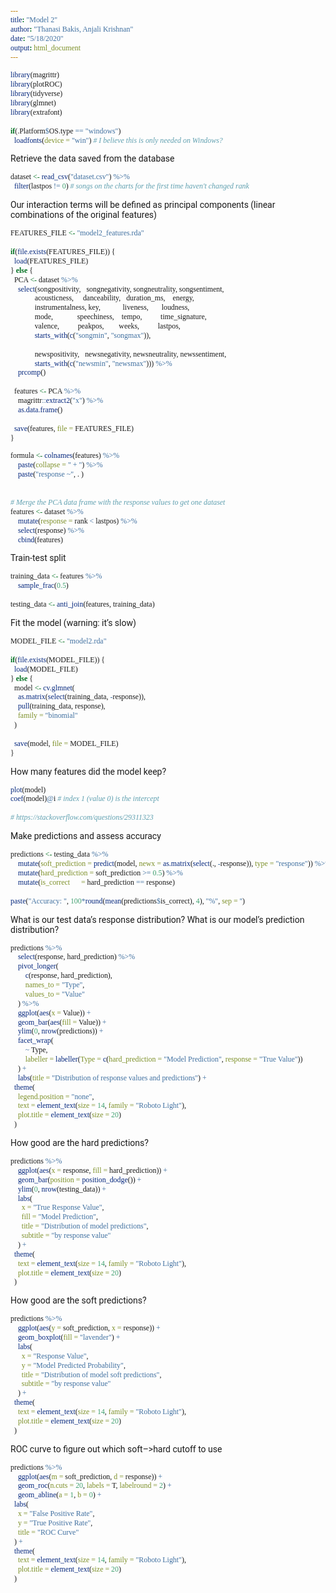 ```yaml
---
title: "Model 2"
author: "Thanasi Bakis, Anjali Krishnan"
date: "5/18/2020"
output: html_document
---
```


<style type="text/css">
  body {
    font-family: "Roboto";
  }
  code {
    font-family: "Fira Code Retina";
  }
</style>

```r
library(magrittr)
library(plotROC)
library(tidyverse)
library(glmnet)
library(extrafont)

if(.Platform$OS.type == "windows")
  loadfonts(device = "win") # I believe this is only needed on Windows?
```

Retrieve the data saved from the database

```r
dataset <- read_csv("dataset.csv") %>%
  filter(lastpos != 0) # songs on the charts for the first time haven't changed rank
```

Our interaction terms will be defined as principal components (linear combinations of the original features)

```r
FEATURES_FILE <- "model2_features.rda"

if(file.exists(FEATURES_FILE)) {
  load(FEATURES_FILE)
} else {
  PCA <- dataset %>%
  	select(songpositivity,   songnegativity, songneutrality, songsentiment,
  		     acousticness,     danceability,   duration_ms,    energy,
  		     instrumentalness, key,            liveness,       loudness,
  		     mode,             speechiness,    tempo,          time_signature,
  		     valence,          peakpos,        weeks,          lastpos,
  		     starts_with(c("songmin", "songmax")),
  
  		     newspositivity,   newsnegativity, newsneutrality, newssentiment,
  		     starts_with(c("newsmin", "newsmax"))) %>%
  	prcomp()
  
  features <- PCA %>%
  	magrittr::extract2("x") %>%
  	as.data.frame()
  
  save(features, file = FEATURES_FILE)
}
```

```r
formula <- colnames(features) %>%
	paste(collapse = " + ") %>%
	paste("response ~", . )


# Merge the PCA data frame with the response values to get one dataset
features <- dataset %>%
	mutate(response = rank < lastpos) %>%
	select(response) %>%
	cbind(features)
```

Train-test split

```r
training_data <- features %>%
	sample_frac(0.5)

testing_data <- anti_join(features, training_data)
```

Fit the model (warning: it's slow)

```r
MODEL_FILE <- "model2.rda"

if(file.exists(MODEL_FILE)) {
  load(MODEL_FILE)
} else {
  model <- cv.glmnet(
    as.matrix(select(training_data, -response)),
    pull(training_data, response),
    family = "binomial"
  )
  
  save(model, file = MODEL_FILE)
}
```

How many features did the model keep?

```r
plot(model)
coef(model)@i # index 1 (value 0) is the intercept

# https://stackoverflow.com/questions/29311323
```

Make predictions and assess accuracy

```r
predictions <- testing_data %>%
	mutate(soft_prediction = predict(model, newx = as.matrix(select(., -response)), type = "response")) %>%
	mutate(hard_prediction = soft_prediction >= 0.5) %>%
	mutate(is_correct      = hard_prediction == response)

paste("Accuracy: ", 100*round(mean(predictions$is_correct), 4), "%", sep = '')
```

What is our test data's response distribution? 
What is our model's prediction distribution?

```r
predictions %>%
	select(response, hard_prediction) %>%
	pivot_longer(
		c(response, hard_prediction),
		names_to = "Type",
		values_to = "Value"
	) %>%
	ggplot(aes(x = Value)) +
	geom_bar(aes(fill = Value)) +
	ylim(0, nrow(predictions)) +
	facet_wrap(
		~ Type,
		labeller = labeller(Type = c(hard_prediction = "Model Prediction", response = "True Value"))
	) +
	labs(title = "Distribution of response values and predictions") +
  theme(
    legend.position = "none",
    text = element_text(size = 14, family = "Roboto Light"),
    plot.title = element_text(size = 20)
  )
```

How good are the hard predictions?

```r
predictions %>%
	ggplot(aes(x = response, fill = hard_prediction)) +
	geom_bar(position = position_dodge()) +
	ylim(0, nrow(testing_data)) +
	labs(
	  x = "True Response Value",
	  fill = "Model Prediction",
	  title = "Distribution of model predictions",
	  subtitle = "by response value"
	) +
  theme(
    text = element_text(size = 14, family = "Roboto Light"),
    plot.title = element_text(size = 20)
  )
```

How good are the soft predictions?

```r
predictions %>%
	ggplot(aes(y = soft_prediction, x = response)) +
	geom_boxplot(fill = "lavender") +
	labs(
	  x = "Response Value",
	  y = "Model Predicted Probability",
	  title = "Distribution of model soft predictions",
	  subtitle = "by response value"
	) +
  theme(
    text = element_text(size = 14, family = "Roboto Light"),
    plot.title = element_text(size = 20)
  )
```

ROC curve to figure out which soft-->hard cutoff to use

```r
predictions %>%
	ggplot(aes(m = soft_prediction, d = response)) +
	geom_roc(n.cuts = 20, labels = T, labelround = 2) +
	geom_abline(a = 1, b = 0) +
  labs(
    x = "False Positive Rate",
    y = "True Positive Rate",
    title = "ROC Curve"
  ) +
  theme(
    text = element_text(size = 14, family = "Roboto Light"),
    plot.title = element_text(size = 20)
  )
```

